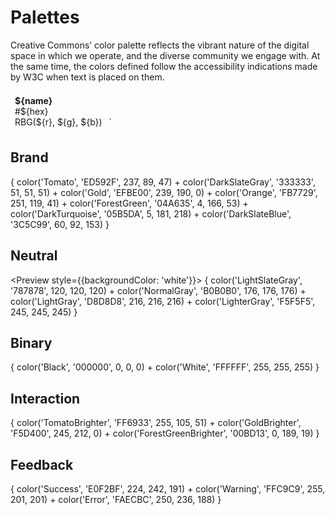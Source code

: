 
<Meta title="Color" />

# Palettes

Creative Commons’ color palette reflects the vibrant nature of the digital space in which we operate, and the diverse
community we engage with. At the same time, the colors defined follow the accessibility indications made by W3C when
text is placed on them.

  <style>
    .color {
      display: inline-block;
      margin: 0.5em;
    }
    .box-${hex} {
      width: 120px;
      height: 80px;
      background-color: #${hex};
    }
  </style>
  <div class="color">
    <div class="box-${hex}">
    </div>
    <strong>${name}</strong><br/>
    #${hex}<br/>
    RBG(${r}, ${g}, ${b})
  </div>
`

## Brand

<Preview>
  <Story name="Brand">{
    color('Tomato', 'ED592F', 237, 89, 47) +
    color('DarkSlateGray', '333333', 51, 51, 51) +
    color('Gold', 'EFBE00', 239, 190, 0) +
    color('Orange', 'FB7729', 251, 119, 41) +
    color('ForestGreen', '04A635', 4, 166, 53) +
    color('DarkTurquoise', '05B5DA', 5, 181, 218) +
    color('DarkSlateBlue', '3C5C99', 60, 92, 153)
  }</Story>
</Preview>

## Neutral

<Preview style={{backgroundColor: 'white'}}>
  <Story name="Neutral">{
    color('LightSlateGray', '787878', 120, 120, 120) +
    color('NormalGray', 'B0B0B0', 176, 176, 176) +
    color('LightGray', 'D8D8D8', 216, 216, 216) +
    color('LighterGray', 'F5F5F5', 245, 245, 245)
  }</Story>
</Preview>

## Binary

<Preview>
  <Story name="Binary">{
    color('Black', '000000', 0, 0, 0) +
    color('White', 'FFFFFF', 255, 255, 255)
  }</Story>
</Preview>

## Interaction

<Preview>
  <Story name="Interaction">{
    color('TomatoBrighter', 'FF6933', 255, 105, 51) +
    color('GoldBrighter', 'F5D400', 245, 212, 0) +
    color('ForestGreenBrighter', '00BD13', 0, 189, 19)
  }</Story>
</Preview>

## Feedback

<Preview>
  <Story name="Feedback">{
    color('Success', 'E0F2BF', 224, 242, 191) +
    color('Warning', 'FFC9C9', 255, 201, 201) +
    color('Error', 'FAECBC', 250, 236, 188)
  }</Story>
</Preview>
